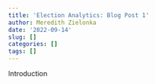 ```yaml
---
title: 'Election Analytics: Blog Post 1'
author: Meredith Zielonka
date: '2022-09-14'
slug: []
categories: []
tags: []
---
```


Introduction
